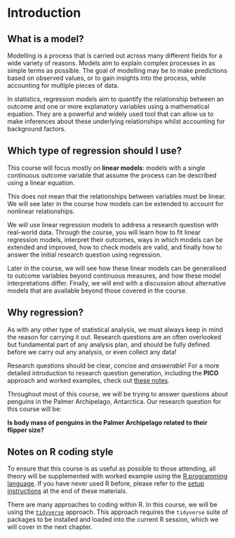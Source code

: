 # Introduction 

## What is a model?
Modelling is a process that is carried out across many different fields for a wide variety of reasons. Models aim to explain complex processes in as simple terms as possible. The goal of modelling may be to make predictions based on observed values, or to gain insights into the process, while accounting for multiple pieces of data.

In statistics, regression models aim to quantify the relationship between an outcome and one or more explanatory variables using a mathematical equation. They are a powerful and widely used tool that can allow us to make inferences about these underlying relationships whilst accounting for background factors. 

## Which type of regression should I use?
This course will focus mostly on **linear models**: models with a single continuous outcome variable that assume the process can be described using a linear equation.

:::{.callout-note}
This does not mean that the relationships between variables must be linear. We will see later in the course how models can be extended to account for nonlinear relationships.
:::

We will use linear regression models to address a research question with real-world data. Through the course, you will learn how to fit linear regression models, interpret their outcomes, ways in which models can be extended and improved, how to check models are valid, and finally how to answer the initial research question using regression. 

Later in the course, we will see how these linear models can be generalised to outcome variables beyond continuous measures, and how these model interpretations differ. Finally, we will end with a discussion about alternative models that are available beyond those covered in the course. 

## Why regression?
As with any other type of statistical analysis, we must always keep in mind the reason for carrying it out. Research questions are an often overlooked but fundamental part of any analysis plan, and should be fully defined before we carry out any analysis, or even collect any data! 

:::{.callout-note}
Research questions should be clear, concise and *answerable*! For a more detailed introduction to research question generation, including the **PICO** approach and worked examples, check out [these notes](https://stats-thinking.netlify.app/01_research_qs).
:::

Throughout most of this course, we will be trying to answer questions about penguins in the Palmer Archipelago, Antarctica. Our research question for this course will be:

**Is body mass of penguins in the Palmer Archipelago related to their flipper size?**

## Notes on R coding style
To ensure that this course is as useful as possible to those attending, all theory will be supplemented with worked example using the [R programming language](https://www.r-project.org/about.html). If you have never used R before, please refer to the [setup instructions](setup.qmd) at the end of these materials. 

There are many approaches to coding within R. In this course, we will be using the [`tidyverse`](https://style.tidyverse.org/) approach. This approach requires the `tidyverse` suite of packages to be installed and loaded into the current R session, which we will cover in the next chapter.



